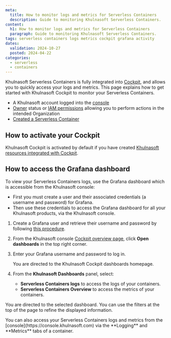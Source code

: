 ```yaml
---
meta:
  title: How to monitor logs and metrics for Serverless Containers
  description: Guide to monitoring Khulnasoft Serverless Containers.
content:
  h1: How to monitor logs and metrics for Serverless Containers
  paragraph: Guide to monitoring Khulnasoft Serverless Containers.
tags: serverless containers logs metrics cockpit grafana activity
dates:
  validation: 2024-10-27
  posted: 2024-04-22
categories:
  - serverless
  - containers
---
```


Khulnasoft Serverless Containers is fully integrated into [Cockpit](/observability/cockpit/quickstart/), and allows you to quickly access your logs and metrics. This page explains how to get started with Khulnasoft Cockpit to monitor your Serverless Containers.

<Macro id="requirements" />

- A Khulnasoft account logged into the [console](https://console.khulnasoft.com)
- [Owner](/identity-and-access-management/iam/concepts/#owner) status or [IAM permissions](/identity-and-access-management/iam/concepts/#permission) allowing you to perform actions in the intended Organization
- [Created a Serverless Container](/serverless/containers/how-to/deploy-container/)

## How to activate your Cockpit

Khulnasoft Cockpit is activated by default if you have created [Khulnasoft resources integrated with Cockpit](/observability/cockpit/reference-content/cockpit-limitations/#product-integration-into-cockpit).

## How to access the Grafana dashboard

To view your Serverless Containers logs, use the Grafana dashboard which is accessible from the Khulnasoft console:
  - First you must create a user and their associated credentials (a username and password) for Grafana.
  - Then use these credentials to access the Grafana dashboard for all your Khulnasoft products, via the Khulnasoft console.

1. Create a Grafana user and retrieve their username and password by following [this procedure](/observability/cockpit/how-to/retrieve-grafana-credentials/).

2. From the Khulnasoft console [Cockpit overview page](https://console.khulnasoft.com/cockpit/overview), click **Open dashboards** in the top right corner.

3. Enter your Grafana username and password to log in.

    You are directed to the Khulnasoft Cockpit dashboards homepage.

4. From the **Khulnasoft Dashboards** panel, select:
    - **Serverless Containers logs** to access the logs of your containers.
    - **Serverless Containers Overview** to access the metrics of your containers.

  You are directed to the selected dashboard. You can use the filters at the top of the page to refine the displayed information.

<Message type="note">
  You can also access your Serverless Containers logs and metrics from the [console](https://console.khulnasoft.com) via the **Logging** and **Metrics** tabs of a container.
</Message>
